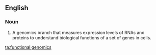 ==English==
{{wikipedia}}

===Noun===
{{en-noun|head=[[functional]] [[genomics]]|-}}
# {{context|biochemistry}} {{genetics}} A genomics branch that measures expression levels of RNAs and proteins to understand biological functions of a set of genes in cells.

[[ta:functional genomics]]